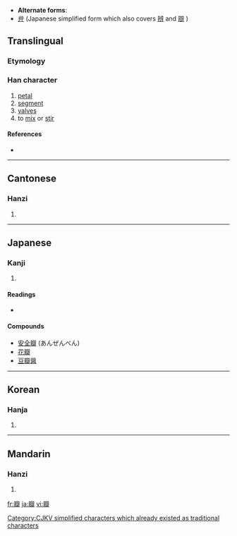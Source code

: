 * '''Alternate forms''':
* [[弁]] (Japanese simplified form which also covers [[辨]] and [[辯]]<!-- and possibly [[辧]]-->)
==Translingual==

===Etymology===
{{Han compound|辡|瓜|t2=melon|ls=psc}}

===Han character===
{{Han char|rn=97|rad=瓜|as=14|sn=19|four=0044<sub>1</sub>|canj=卜十竹人十 (YJHOJ)}}

# [[petal]]
# [[segment]]
# [[valve]]s
# to [[mix]] or [[stir]]

====References====
* {{Han ref|kx=0747.260|dkj=21425|dj=1155.270|hdz=64043.120|uh=74E3|ud=29923|bh=C3A4|bd=50084}}

----

==Cantonese==

===Hanzi===
{{yue-hanzi|jyut=|y=faan6}}

# {{defn|Cantonese|sort=瓜14}}

----

==Japanese==

===Kanji===
{{ja-kanji|grade=|rs=瓜14}}

# {{defn|Japanese}}

====Readings====
* {{ja-readings|on=[[べん]] (ben)|kun=[[はなびら]] (hanabira)}}

====Compounds====
* [[安全瓣]] (あんぜんべん)
* [[花瓣]]
* [[豆瓣醤]]

----

==Korean==

===Hanja===
{{ko-hanja|hangeul=[[판]]|eumhun=|rv=pan|mr=p'an|y=phan}}

# {{defn|Korean|sort=瓜14}}

[[Category:CJKV simplified characters which already existed as traditional characters]]

----

==Mandarin==

===Hanzi===
{{cmn-hanzi|pin=[[bàn]] ([[ban4]])|wg=pan<sup>4</sup>}}

# {{defn|Mandarin|sort=瓜14}}

[[fr:瓣]]
[[ja:瓣]]
[[vi:瓣]]